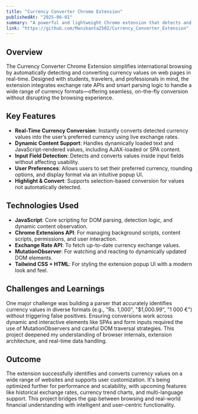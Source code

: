 ```yaml
---
title: "Currency Converter Chrome Extension"
publishedAt: "2025-06-01"
summary: "A powerful and lightweight Chrome extension that detects and converts currency values in real-time on any webpage. Supports dynamic content, multiple currencies, and user customization."
link: "https://github.com/Manikanta2502/Currency_Converter_Extension"
---
```


## Overview

The Currency Converter Chrome Extension simplifies international browsing by automatically detecting and converting currency values on web pages in real-time. Designed with students, travelers, and professionals in mind, the extension integrates exchange rate APIs and smart parsing logic to handle a wide range of currency formats—offering seamless, on-the-fly conversion without disrupting the browsing experience.

## Key Features

- **Real-Time Currency Conversion**: Instantly converts detected currency values into the user’s preferred currency using live exchange rates.
- **Dynamic Content Support**: Handles dynamically loaded text and JavaScript-rendered values, including AJAX-loaded or SPA content.
- **Input Field Detection**: Detects and converts values inside input fields without affecting usability.
- **User Preferences**: Allows users to set their preferred currency, rounding options, and display format via an intuitive popup UI.
- **Highlight & Convert**: Supports selection-based conversion for values not automatically detected.

## Technologies Used

- **JavaScript**: Core scripting for DOM parsing, detection logic, and dynamic content observation.
- **Chrome Extensions API**: For managing background scripts, content scripts, permissions, and user interaction.
- **Exchange Rate API**: To fetch up-to-date currency exchange values.
- **MutationObserver**: For watching and reacting to dynamically updated DOM elements.
- **Tailwind CSS + HTML**: For styling the extension popup UI with a modern look and feel.

## Challenges and Learnings

One major challenge was building a parser that accurately identifies currency values in diverse formats (e.g., "Rs. 1,000", "$1,000.99", "1 000 €") without triggering false positives. Ensuring conversions work across dynamic and interactive elements like SPAs and form inputs required the use of MutationObservers and careful DOM traversal strategies. This project deepened my understanding of browser internals, extension architecture, and real-time data handling.

## Outcome

The extension successfully identifies and converts currency values on a wide range of websites and supports user customization. It's being optimized further for performance and scalability, with upcoming features like historical exchange rates, currency trend charts, and multi-language support. This project bridges the gap between browsing and real-world financial understanding with intelligent and user-centric functionality.
